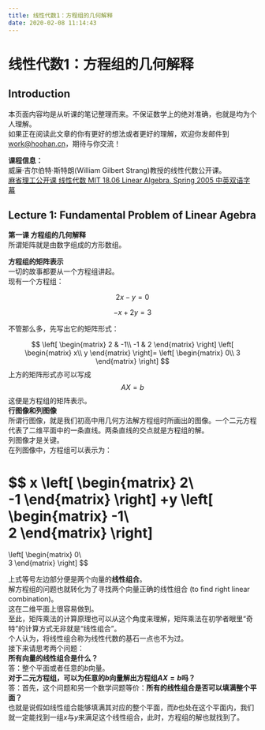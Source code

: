 ```yaml
---
title: 线性代数1：方程组的几何解释
date: 2020-02-08 11:14:43
---
```


# 线性代数1：方程组的几何解释

## Introduction

本页面内容均是从听课的笔记整理而来。不保证数学上的绝对准确，也就是均为个人理解。  
如果正在阅读此文章的你有更好的想法或者更好的理解，欢迎你发邮件到<work@hoohan.cn>，期待与你交流！ 

**课程信息：**   
威廉·吉尔伯特·斯特朗(William Gilbert Strang)教授的线性代数公开课。  
[麻省理工公开课 线性代数 MIT 18.06 Linear Algebra, Spring 2005 中英双语字幕](https://www.bilibili.com/video/av15463995)  

## Lecture 1: Fundamental Problem of Linear Agebra  
**第一课 方程组的几何解释**    
所谓矩阵就是由数字组成的方形数组。

**方程组的矩阵表示**   
一切的故事都要从一个方程组讲起。  
现有一个方程组：

$$
2x-y=0
$$

$$
-x+2y=3
$$

不管那么多，先写出它的矩阵形式：

$$
\left[
    \begin{matrix}
        2 & -1\\  
        -1 & 2
    \end{matrix}
\right]
\left[
    \begin{matrix}
        x\\  
        y
    \end{matrix}
\right]=  
\left[
    \begin{matrix}
        0\\  
        3
    \end{matrix}
\right]
$$
上方的矩阵形式亦可以写成  
$$AX=b$$
这便是方程组的矩阵表示。  
**行图像和列图像**  
所谓行图像，就是我们初高中用几何方法解方程组时所画出的图像。一个二元方程代表了二维平面中的一条直线。两条直线的交点就是方程组的解。  
列图像才是关键。  
在列图像中，方程组可以表示为： 

$$
x
\left[
    \begin{matrix}
        2\\  
        -1
    \end{matrix}
\right]
+y
\left[
    \begin{matrix}
        -1\\  
        2
    \end{matrix}
\right]
=
\left[
    \begin{matrix}
        0\\  
        3
    \end{matrix}
\right]
$$

上式等号左边部分便是两个向量的**线性组合**。  
解方程组的问题也就转化为了寻找两个向量正确的线性组合 (to find right linear combination)。   
这在二维平面上很容易做到。    
至此，矩阵乘法的计算原理也可以从这个角度来理解，矩阵乘法在初学者眼里“奇特”的计算方式无非就是“线性组合”。  
个人认为，将线性组合称为线性代数的基石一点也不为过。  
接下来请思考两个问题：  
**所有向量的线性组合是什么？**    
答：整个平面或者任意的$b$向量。  
**对于二元方程组，可以为任意的$b$向量解出方程组$AX=b$吗？**  
答：首先，这个问题和另一个数学问题等价：**所有的线性组合是否可以填满整个平面？**  
也就是说假如线性组合能够填满其对应的整个平面，而$b$也处在这个平面内，我们就一定能找到一组$x$与$y$来满足这个线性组合，此时，方程组的解也就找到了。
